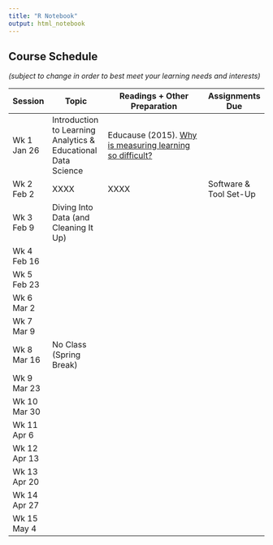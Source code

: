 ```yaml
---
title: "R Notebook"
output: html_notebook
---
```


## Course Schedule
*(subject to change in order to best meet your learning needs and interests)*

Session|Topic|Readings + Other Preparation|Assignments Due
-------|-----------------|------------------------------------|--------------
Wk 1 Jan 26	| Introduction to Learning Analytics & Educational Data Science	|	Educause (2015). [Why is measuring learning so difficult?](http://er.educause.edu/multimedia/2015/8/why-is-measuring-learning-so-difficult-v) |
Wk 2 Feb 2 | XXXX | XXXX | Software &  Tool Set-Up
Wk 3 Feb 9 | Diving Into Data (and Cleaning It Up)
Wk 4 Feb 16  |
Wk 5 Feb 23  |
Wk 6 Mar 2  |
Wk 7 Mar 9  |
Wk 8 Mar 16  | No Class (Spring Break) | |
Wk 9 Mar 23  |
Wk 10 Mar 30  |
Wk 11 Apr 6  |
Wk 12 Apr 13 |
Wk 13 Apr 20 |
Wk 14 Apr 27 |
Wk 15 May 4 |

